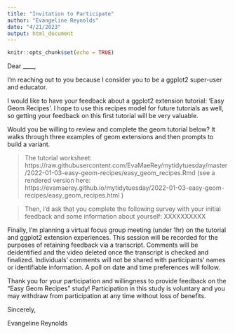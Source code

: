 ```yaml
---
title: "Invitation to Participate"
author: "Evangeline Reynolds"
date: "4/21/2023"
output: html_document
---
```


```r
knitr::opts_chunk$set(echo = TRUE)
```

Dear ____,

I’m reaching out to you because I consider you to be a ggplot2 super-user and educator.

I would like to have your feedback about a ggplot2 extension tutorial: ‘Easy Geom Recipes’.  I hope to use this recipes model for future tutorials as well, so getting your feedback on this first tutorial will be very valuable.

Would you be willing to review and complete the geom tutorial below?  It walks through three examples of geom extensions and then prompts to build a variant.

> The tutorial worksheet: https://raw.githubusercontent.com/EvaMaeRey/mytidytuesday/master/2022-01-03-easy-geom-recipes/easy_geom_recipes.Rmd  (see a rendered version here: https://evamaerey.github.io/mytidytuesday/2022-01-03-easy-geom-recipes/easy_geom_recipes.html )

> Then, I’d ask that you complete the following survey with your initial feedback and some information about yourself: XXXXXXXXXX

Finally, I’m planning a virtual focus group meeting (under 1hr) on the tutorial and ggplot2 extension experiences.  This session will be recorded for the purposes of retaining feedback via a transcript.  Comments will be deidentified and the video deleted once the transcript is checked and finalized.  Individuals’ comments will not be shared with participants' names or identifiable information.  A poll on date and time preferences will follow.

Thank you for your participation and willingness to provide feedback on the "Easy Geom Recipes" study!  Participation in this study is voluntary and you may withdraw from participation at any time without loss of benefits.

Sincerely,

Evangeline Reynolds
